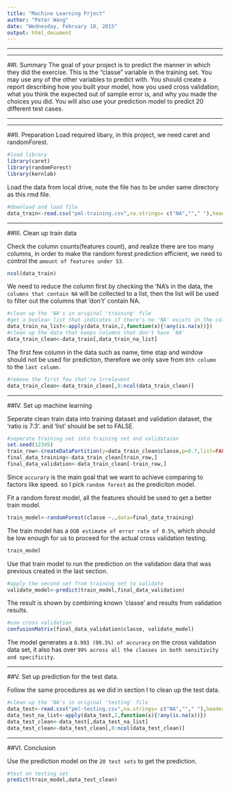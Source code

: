 ---
title: "Machine Learning Prject"
author: "Peter Wang"
date: "Wednesday, February 18, 2015"
output: html_document
---

---

---

##I. Summary
The goal of your project is to predict the manner in which they did the exercise. This is the "classe" variable in the training set. You may use any of the other variables to predict with. You should create a report describing how you built your model, how you used cross validation, what you think the expected out of sample error is, and why you made the choices you did. You will also use your prediction model to predict 20 different test cases. 

---

---

##II. Preparation
Load required libary, in this project, we need caret and randomForest.
```{r}
#load library
library(caret)
library(randomForest)
library(kernlab)
```

Load the data from local drive, note the file has to be under same directory as this rmd file.
```{r cache=TRUE}
#download and load file
data_train<-read.csv("pml-training.csv",na.strings= c("NA",""," "),header=TRUE)
```

---

##III. Clean up train data

Check the column counts(features count), and realize there are too many columns, in order to make the random forest prediction efficient, we need to control the `amount of features under 53`.
```{r}
ncol(data_train)
```

We need to reduce the column first by checking the 'NA's in the data, the `columns that contain NA` will be collected to a list, then the list will be used to filter out the columns that 'don't' contain NA.
```{r}
#clean up the 'NA's in original 'training' file
#get a boolean list that indicates if there's no 'NA' exists in the column
data_train_na_list<-apply(data_train,2,function(x){!any(is.na(x))})
#clean up the data that keeps columns that don't have 'NA'
data_train_clean<-data_train[,data_train_na_list]
```

The first few column in the data such as name, time stap and window should not be used for prediction, therefore we only save from `8th column` to the `last column`.
```{r}
#remove the first few that're irrelevent
data_train_clean<-data_train_clean[,8:ncol(data_train_clean)]
```

---

##IV. Set up machine learning

Seperate clean train data into training dataset and validation dataset, the 'ratio is 7:3'. and 'list' should be set to FALSE.
```{r}
#seperate training set into training set and validataion
set.seed(12345)
train_row<-createDataPartition(y=data_train_clean$classe,p=0.7,list=FALSE)
final_data_training<-data_train_clean[train_row,]
final_data_validation<-data_train_clean[-train_row,]
```

Since `accurary` is the main goal that we want to achieve comparing to factors like speed. so I pick `random forest` as the prediciton model.

Fit a random forest model, all the features should be used to get a better train model.
```{r}
train_model<-randomForest(classe ~.,data=final_data_training)
```

The train model has a `OOB estimate of error rate of 0.5%`, which should be low enough for us to proceed for the actual cross validation testing.
```{r echo=FALSE}
train_model
```

Use that train model to run the prediction on the validation data that was previous created in the last section.
```{r}
#apply the second set from training set to validate
validate_model<-predict(train_model,final_data_validation)
```

The result is shown by combining known 'classe' and results from validation results.
```{r}
#use cross validation
confusionMatrix(final_data_validation$classe, validate_model)
```

The model generates a `0.993 (99.3%) of accuracy` on the cross validation data set, it also has over `99% across all the classes in both sensitivity and specificity`.


---

##V. Set up prediction for the test data.

Follow the same procedures as we did in section I to clean up the test data.
```{r cache=TRUE}
#clean up the 'NA's in original 'testing' file
data_test<-read.csv("pml-testing.csv",na.strings= c("NA",""," "),header=TRUE)
data_test_na_list<-apply(data_test,2,function(x){!any(is.na(x))})
data_test_clean<-data_test[,data_test_na_list]
data_test_clean<-data_test_clean[,8:ncol(data_test_clean)]
```

---

##VI. Conclusion

Use the prediction model on the `20 test sets` to get the prediction.
```{r}
#test on testing set
predict(train_model,data_test_clean)
```

